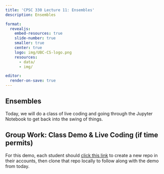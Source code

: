 ```yaml
---
title: 'CPSC 330 Lecture 11: Ensembles'
description: Ensembles

format:
  revealjs:
    embed-resources: true
    slide-number: true
    smaller: true
    center: true
    logo: img/UBC-CS-logo.png
    resources:
      - data/
      - img/  

editor:
  render-on-save: true
---
```


<!-- ## Announcements 

- Midterm is being graded this week - we hope to have the results for you soon.

-->

## Ensembles

Today, we will do a class of live coding and going through the Jupyter Notebook to get back into the swing of things.

## Group Work: Class Demo & Live Coding (if time permits)

For this demo, each student should [click this link](https://github.com/new?template_name=lecture11_demo&template_owner=ubc-cpsc330) to create a new repo in their accounts, then clone that repo locally to follow along with the demo from today.

<br>
<br>
<br>